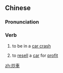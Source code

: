 {{also|炒车}}
==Chinese==
{{zh-forms|s=炒车}}

===Pronunciation===
{{zh-pron
|c=caau2 ce1
|cat=v
}}

===Verb===
{{zh-verb}}

# {{lb|zh|Cantonese}} to be in a [[car crash]]
# {{lb|zh|Cantonese}} to [[resell]] a [[car]] for [[profit]]

[[zh:炒車]]